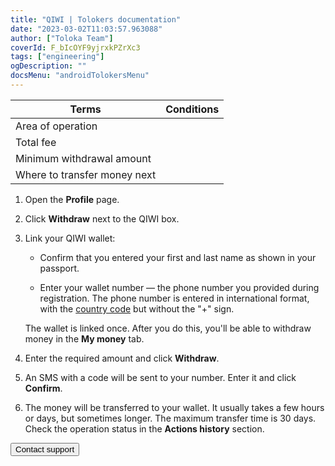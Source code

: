 ```yaml
---
title: "QIWI | Tolokers documentation"
date: "2023-03-02T11:03:57.963088"
author: ["Toloka Team"]
coverId: F_bIcOYF9yjrxkPZrXc3
tags: ["engineering"]
ogDescription: ""
docsMenu: "androidTolokersMenu"
---
```



<QIWIContent1/>

Terms | Conditions
----- | -----
Area of operation | <QiwiWalletTable4/>
Total fee | <QiwiWalletTable1/>
Minimum withdrawal amount | <QiwiWalletTable2/>
Where to transfer money next | <QiwiWalletTable3/>

<QIWIContent2/>

1. Open the **Profile** page.

1. Click **Withdraw** next to the QIWI box.

1. Link your QIWI wallet:

    - Confirm that you entered your first and last name as shown in your passport.

    - Enter your wallet number — the phone number you provided during registration. The phone number is entered in international format, with the [country code](https://contactpay.notion.site/Phone-numbers-codes-supported-by-QIWI-wallet-c13bca9f5ce44f20a00289e0275ce63d) but without the "+" sign.

    The wallet is linked once. After you do this, you'll be able to withdraw money in the **My money** tab.

1. Enter the required amount and click **Withdraw**.

1. An SMS with a code will be sent to your number. Enter it and click **Confirm**.

1. The money will be transferred to your wallet. It usually takes a few hours or days, but sometimes longer. The maximum transfer time is 30 days. Check the operation status in the **Actions history** section.

<QIWIContent3/>

<Button themeColor="light" view="default" size="l" type="link" url="../troubleshooting/troubleshooting#money_withdrawal">Contact support</Button>
